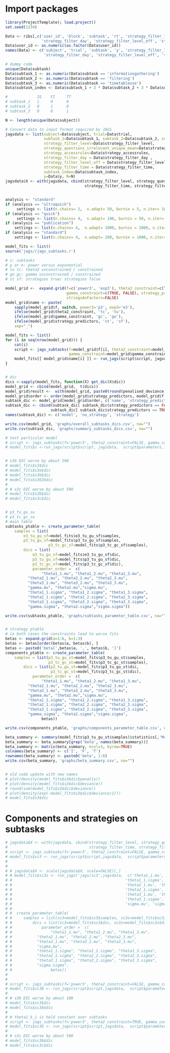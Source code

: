 # Import packages
```r
library(ProjectTemplate); load.project()
set.seed(1234)

Data <- ribs[,c('user_id', 'block', 'subtask', 'rt', 'strategy_filter_level', 'strategy_questions_irrelevant_unique_mean', 'strategy_accessrules',
                'strategy_filter_day', 'strategy_filter_level_off', 'strategy_filter_time')]
Data$user_id <- as.numeric(as.factor(Data$user_id))
names(Data) <- c('subject', 'trial', 'subtask', 'y', 'strategy_filter_level', 'strategy_questions_irrelevant_unique_mean', 'strategy_accessrules', 
                 'strategy_filter_day', 'strategy_filter_level_off', 'strategy_filter_time')

# dummy code
unique(Data$subtask)
Data$subtask_1 <- as.numeric(Data$subtask == 'informationgathering')
Data$subtask_2 <- as.numeric(Data$subtask == 'filtering')
Data$subtask_3 <- as.numeric(Data$subtask == 'timetableuse')
Data$subtask_index <- Data$subtask_1 + 2 * Data$subtask_2 + 3 * Data$subtask_3

#             IG    FI     TT
# subtask_1   1     0      0
# subtask_2   0     1      0
# subtask_3   0     0      1

N <- length(unique(Data$subject))

# Convert data to input format required by JAGS
jagsdata <- list(subject=Data$subject, trial=Data$trial, 
                 subtask_1=Data$subtask_1, subtask_2=Data$subtask_2, subtask_3=Data$subtask_3,
                 strategy_filter_level=Data$strategy_filter_level,
                 strategy_questions_irrelevant_unique_mean=Data$strategy_questions_irrelevant_unique_mean,
                 strategy_accessrules=Data$strategy_accessrules,
                 strategy_filter_day = Data$strategy_filter_day , 
                 strategy_filter_level_off = Data$strategy_filter_level_off, 
                 strategy_filter_time = Data$strategy_filter_time,
                 subtask_index=Data$subtask_index,
                 y=Data$y, N=N)
jagsdata$X <- with(jagsdata, cbind(strategy_filter_level, strategy_questions_irrelevant_unique_mean, strategy_accessrules,
                                   strategy_filter_time, strategy_filter_level_off, strategy_filter_day))


analysis <- "standard"
if (analysis == "ultraquick")
     settings <- list(n.chains= 2,  n.adapt= 50, burnin = 5, n.iter= 10, thin=1)
if (analysis == "quick")
     settings <- list(n.chains= 4,  n.adapt= 100, burnin = 50, n.iter= 100, thin=1)
if (analysis == "publication")
    settings <- list(n.chains= 4,  n.adapt= 1000, burnin = 2000, n.iter= 25000, thin=1)
if (analysis == "standard")
    settings <- list(n.chains= 4,  n.adapt= 200, burnin = 1000, n.iter= 1000, thin=1)

model_fits <- list()
source('jags//jags_subtasks.r')
```


```r
# s: subtasks
# p or e: power versus exponential
# tu tc: theta2 unconstrained / constrained
# gu gc: gamma unconstrained / constrained
# st sf: strategies true/ strategies false

model_grid <-  expand.grid(f=c('power3', 'exp3'), theta2_constraint=c(TRUE, FALSE),  
                           gamma_constraint=c(TRUE, FALSE), strategy_predictors=c(TRUE, FALSE),
                           stringsAsFactors=FALSE)
model_grid$name <- paste(
    sapply(model_grid$f, switch, power3='p3', exp3='e3'),
    ifelse(model_grid$theta2_constraint, 'tc', 'tu'),
    ifelse(model_grid$gamma_constraint, 'gc', 'gu'),
    ifelse(model_grid$strategy_predictors, 'st', 'sf'), 
    sep="_")

model_fits <- list()
for (i in seq(nrow(model_grid))) {
    cat(i)
    script <- jags_subtasks(f=model_grid$f[i], theta2_constraint=model_grid$theta2_constraint[i], 
                            gamma_constraint=model_grid$gamma_constraint[i], strategy_predictors=model_grid$strategy_predictors[i])
    model_fits[[ model_grid$name[i] ]] <- run_jags(script$script, jagsdata,  script$parameters, dic.run=TRUE)
}


# dic
dics <-sapply(model_fits, function(X) get_dic(X$dic))
model_grid <- cbind(model_grid,  t(dics))
model_grid$result <-  with(model_grid, paste0(round(penalised_deviance, 0), " (",round(penalty, 0), ", ", round(deviance, 0), ")"))
model_grid$order <- order(model_grid$strategy_predictors, model_grid$f, model_grid$gamma_constraint, model_grid$theta2_constraint)
subtask_dic <- model_grid[model_grid$order, c('name', 'strategy_predictors', 'result')] 
subtask_dic <- cbind(subtask_dic[ subtask_dic$strategy_predictors == FALSE, c('name', 'result')], 
                    subtask_dic[ subtask_dic$strategy_predictors == TRUE, c('result')])
names(subtask_dic) <- c('model', 'no_strategy', 'strategy')

write.csv(model_grid, 'graphs/overall_subtasks_dics.csv', na="")
write.csv(subtask_dic, 'graphs/summary_subtasks_dics.csv', na="")

# test particular model
# script <- jags_subtasks(f='power3', theta2_constraint=FALSE, gamma_constraint=FALSE,strategy_predictors=FALSE)
# model_fits$s <-run_jags(script$script, jagsdata,  script$parameters, dic.run=TRUE)


# s3b DIC worse by about 100
# model_fits$s3$dic
# model_fits$s3e$dic
# model_fits$s3b$dic
# model_fits$s3b2$dic
# 
# # s3c DIC worse by about 500
# model_fits$s3b$dic
# model_fits$s3c$dic


# p3_tu_gu_su
# p3_tc_gc_su
# main table
subtasks_ptable <- create_parameter_table(
    samples = list(
        e3_tu_gu_sf=model_fits$e3_tu_gu_sf$samples, 
        p3_tu_gu_sf=model_fits$p3_tu_gu_sf$samples, 
                   p3_tc_gc_sf=model_fits$p3_tc_gc_sf$samples),
        dics = list(
            e3_tu_gu_sf=model_fits$e3_tu_gu_sf$dic, 
            p3_tu_gu_sf=model_fits$p3_tu_gu_sf$dic, 
            p3_tc_gc_sf=model_fits$p3_tc_gc_sf$dic),
            parameter_order =  c(          
                "theta1_1.mu", "theta1_2.mu", "theta1_3.mu",
          "theta2_1.mu", "theta2_2.mu", "theta2_3.mu",
          "theta3_1.mu", "theta3_2.mu", "theta3_3.mu",
          "gamma.mu", "theta2.mu","sigma.mu",  
          "theta1_1.sigma", "theta1_2.sigma", "theta1_3.sigma",
          "theta2_1.sigma", "theta2_2.sigma", "theta2_3.sigma",
          "theta3_1.sigma", "theta3_2.sigma", "theta3_3.sigma",
          "gamma.sigma", "theta2.sigma","sigma.sigma"))

write.csv(subtasks_ptable, 'graphs/subtasks_parameter_table.csv', na="")


# strategy ptable
# in both cases the constraints lead to worse fits
betas <- expand.grid(a=1:6, b=1:3)
betas <- betas[order(betas$a, betas$b), ]
betas <- paste0('beta[',betas$a, ',', betas$b, ']')
components_ptable <- create_parameter_table(
    samples = list(p3_tu_gu_st=model_fits$p3_tu_gu_st$samples, 
                   p3_tc_gc_st=model_fits$p3_tc_gc_st$samples),
        dics = list(p3_tu_gu_st=model_fits$p3_tu_gu_st$dic, 
                    p3_tc_gc_st=model_fits$p3_tc_gc_st$dic),
            parameter_order =  c(          
                "theta1_1.mu", "theta1_2.mu", "theta1_3.mu",
          "theta2_1.mu", "theta2_2.mu", "theta2_3.mu",
          "theta3_1.mu", "theta3_2.mu", "theta3_3.mu",
          "gamma.mu", "theta2.mu","sigma.mu",  
          "theta1_1.sigma", "theta1_2.sigma", "theta1_3.sigma",
          "theta2_1.sigma", "theta2_2.sigma", "theta2_3.sigma",
          "theta3_1.sigma", "theta3_2.sigma", "theta3_3.sigma",
          "gamma.sigma", "theta2.sigma","sigma.sigma",
                betas))

write.csv(components_ptable, 'graphs/components_parameter_table.csv', na="")

beta_summary <- summary(model_fits$p3_tu_gu_st$samples)$statistics[,'Mean']
beta_summary <- beta_summary[grep('beta', names(beta_summary))]
beta_summary <- matrix(beta_summary, ncol=3, byrow=TRUE)
colnames(beta_summary) <- c('I', 'F', 'T')
rownames(beta_summary) <- paste0('beta', 1:6)
write.csv(beta_summary, 'graphs/beta_summary.csv', na="")


# old code update with new names
# plot(density(model_fits$s3$dic$penalty))
# plot(density(model_fits$s3$dic$deviance))
# round(sum(model_fits$s3$dic$deviance))
# plot(density(exp(-model_fits$s3$dic$deviance/2)))
# model_fits$s3$dic

```



# Components and strategies on subtasks
```r
# jagsdata$X <- with(jagsdata, cbind(strategy_filter_level, strategy_questions_irrelevant_unique_mean, strategy_accessrules,
#                                    strategy_filter_time, strategy_filter_level_off, strategy_filter_day))
# script <- jags_subtasks(f='power3', theta2_constraint=FALSE, gamma_constraint=FALSE,strategy_predictors=TRUE)
# model_fits$sc3 <- run_jags(script$script,jagsdata,  script$parameters, dic.run=TRUE)
# 
# 
# # jagsdata$X <- scale(jagsdata$X, scale=FALSE)[,]
# # model_fits$sc3z <- run_jags('jags/sc3',jagsdata,  c('theta1_1.mu', 'theta1_2.mu', 'theta1_3.mu',
# #                                                  'theta1_1.sigma', 'theta1_2.sigma', 'theta1_3.sigma',
# #                                                  'theta2_1.mu', 'theta2_2.mu', 'theta2_3.mu',
# #                                                  'theta2_1.sigma', 'theta2_2.sigma', 'theta2_3.sigma',
# #                                                  'theta3_1.mu', 'theta3_2.mu', 'theta3_3.mu',
# #                                                  'theta3_1.sigma', 'theta3_2.sigma', 'theta3_3.sigma',
# #                                                  'sigma.mu', 'sigma.sigma', 'beta'), dic.run=TRUE)
# # 
# #  create_parameter_table(
# #     samples = list(sc3=model_fits$sc3$samples, sc3z=model_fits$sc3z$samples),
# #         dics = list(sc3=model_fits$sc3$dic, sc3z=model_fits$sc3z$dic),
# #             parameter_order =  c(          
# #                 "theta1_1.mu", "theta1_2.mu", "theta1_3.mu",
# #           "theta2_1.mu", "theta2_2.mu", "theta2_3.mu",
# #           "theta3_1.mu", "theta3_2.mu", "theta3_3.mu",
# #           "sigma.mu",  
# #           "theta1_1.sigma", "theta1_2.sigma", "theta1_3.sigma",
# #           "theta2_1.sigma", "theta2_2.sigma", "theta2_3.sigma",
# #           "theta3_1.sigma", "theta3_2.sigma", "theta3_3.sigma",
# #           "sigma.sigma",
# #                 betas))
# 
# 
# script <- jags_subtasks(f='power3', theta2_constraint=FALSE, gamma_constraint=TRUE,strategy_predictors=TRUE)
# model_fits$sc3b <- run_jags(script$script,jagsdata,  script$parameters, dic.run=TRUE)
# 
# # s3b DIC worse by about 100
# model_fits$sc3$dic
# model_fits$sc3b$dic
# 
# # theta2_k_i is held constant over subtasks
# script <- jags_subtasks(f='power3', theta2_constraint=TRUE, gamma_constraint=TRUE,strategy_predictors=TRUE)
# model_fits$sc3b <- run_jags(script$script,jagsdata,  script$parameters, dic.run=TRUE)
# 
# # s3c DIC worse by about 500
# model_fits$sc3b$dic
# model_fits$sc3c$dic
```


